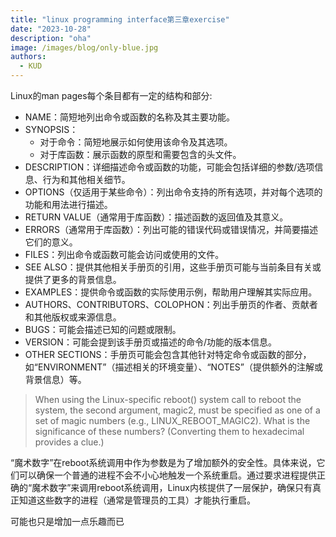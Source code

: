 ```yaml
---
title: "linux programming interface第三章exercise"
date: "2023-10-28"
description: "oha"
image: /images/blog/only-blue.jpg
authors:
  - KUD
---
```


Linux的man pages每个条目都有一定的结构和部分:
- NAME：简短地列出命令或函数的名称及其主要功能。
- SYNOPSIS：
  - 对于命令：简短地展示如何使用该命令及其选项。
  - 对于库函数：展示函数的原型和需要包含的头文件。
- DESCRIPTION：详细描述命令或函数的功能，可能会包括详细的参数/选项信息、行为和其他相关细节。
- OPTIONS（仅适用于某些命令）：列出命令支持的所有选项，并对每个选项的功能和用法进行描述。
- RETURN VALUE（通常用于库函数）：描述函数的返回值及其意义。
- ERRORS（通常用于库函数）：列出可能的错误代码或错误情况，并简要描述它们的意义。
- FILES：列出命令或函数可能会访问或使用的文件。
- SEE ALSO：提供其他相关手册页的引用，这些手册页可能与当前条目有关或提供了更多的背景信息。
- EXAMPLES：提供命令或函数的实际使用示例，帮助用户理解其实际应用。
- AUTHORS、CONTRIBUTORS、COLOPHON：列出手册页的作者、贡献者和其他版权或来源信息。
- BUGS：可能会描述已知的问题或限制。
- VERSION：可能会提到该手册页或描述的命令/功能的版本信息。
- OTHER SECTIONS：手册页可能会包含其他针对特定命令或函数的部分，如“ENVIRONMENT”（描述相关的环境变量）、“NOTES”（提供额外的注解或背景信息）等。

> When using the Linux-specific reboot() system call to reboot the system, the second argument, magic2, must be specified as one of a set of magic numbers (e.g., LINUX_REBOOT_MAGIC2). What is the significance of these numbers? (Converting them to hexadecimal provides a clue.)

“魔术数字”在reboot系统调用中作为参数是为了增加额外的安全性。具体来说，它们可以确保一个普通的进程不会不小心地触发一个系统重启。通过要求进程提供正确的“魔术数字”来调用reboot系统调用，Linux内核提供了一层保护，确保只有真正知道这些数字的进程（通常是管理员的工具）才能执行重启。

可能也只是增加一点乐趣而已
